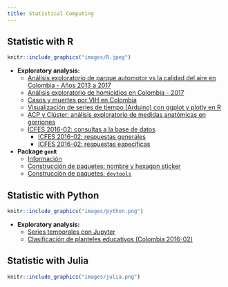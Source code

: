 ```yaml
---
title: Statistical Computing
---
```


## Statistic with R

```r
knitr::include_graphics("images/R.jpeg")
```

  - **Exploratory analysis:**
      - [Análisis exploratorio de parque automotor vs la calidad del aire en Colombia - Años 2013 a 2017](https://rpubs.com/Edimer/481799)
      - [Análisis exploratorio de homicidios en Colombia - 2017](https://rpubs.com/Edimer/467653)
      - [Casos y muertes por VIH en Colombia](https://rpubs.com/Edimer/326811)
      - [Visualización de series de tiempo (Arduino) con ggplot y plotly en R](https://rpubs.com/Edimer/404572)
      - [ACP y Clúster: análisis exploratorio de medidas anatómicas en gorriones](/Stat/6_MetodosExploratorios.html)
      - [ICFES 2016-02: consultas a la base de datos](https://estudior.github.io/guias_descriptiva/11.1_Consultas_icfes_2016_02.pdf)
          - [ICFES 2016-02: respuestas generales](https://estudior.github.io/guias_descriptiva/12_RespuestasIcfes16_2.html)
          - [ICFES 2016-02: respuestas específicas](https://estudior.github.io/guias_descriptiva/12.1_RespuestasIcfes16_2.html)      
  - **Package `genR`**
      - [Información](https://github.com/Edimer/genR)
      - [Construcción de paquetes: nombre y hexagon sticker](/Stat/guiaBiblioteca.html)
      - [Construcción de paquetes: `devtools`](/Stat/devtools.html)

## Statistic with Python

```r
knitr::include_graphics("images/python.png")
```

  - **Exploratory analysis:**
      - [Series temporales con Jupyter](https://github.com/Edimer/Estadistica_con_R_Python/blob/master/Reporte_24horas_F.ipynb)
      - [Clasificación de planteles educativos (Colombia 2016-02)](/Stat/Educativos.html)

## Statistic with Julia

```r
knitr::include_graphics("images/julia.png")
```
